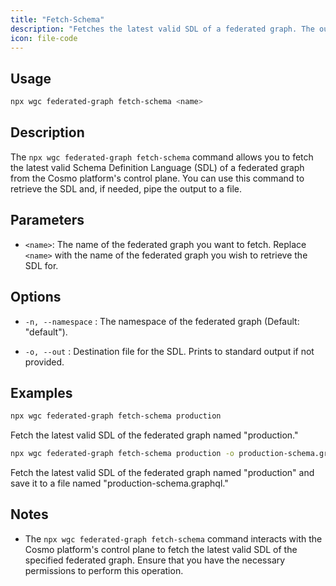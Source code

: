 ---
title: "Fetch-Schema"
description: "Fetches the latest valid SDL of a federated graph. The output can be piped to a file. This is primarily used for debugging purposes"
icon: file-code
---

## Usage

```bash
npx wgc federated-graph fetch-schema <name>
```

## Description

The `npx wgc federated-graph fetch-schema` command allows you to fetch the latest valid Schema Definition Language (SDL) of a federated graph from the Cosmo platform's control plane. You can use this command to retrieve the SDL and, if needed, pipe the output to a file.

## Parameters

* `<name>`: The name of the federated graph you want to fetch. Replace `<name>` with the name of the federated graph you wish to retrieve the SDL for.

## Options

* `-n, --namespace` : The namespace of the federated graph (Default: "default").

* `-o, --out` : Destination file for the SDL. Prints to standard output if not provided.

## Examples

```bash
npx wgc federated-graph fetch-schema production
```

Fetch the latest valid SDL of the federated graph named "production."

```bash
npx wgc federated-graph fetch-schema production -o production-schema.graphql
```

Fetch the latest valid SDL of the federated graph named "production" and save it to a file named "production-schema.graphql."

## Notes

* The `npx wgc federated-graph fetch-schema` command interacts with the Cosmo platform's control plane to fetch the latest valid SDL of the specified federated graph. Ensure that you have the necessary permissions to perform this operation.

